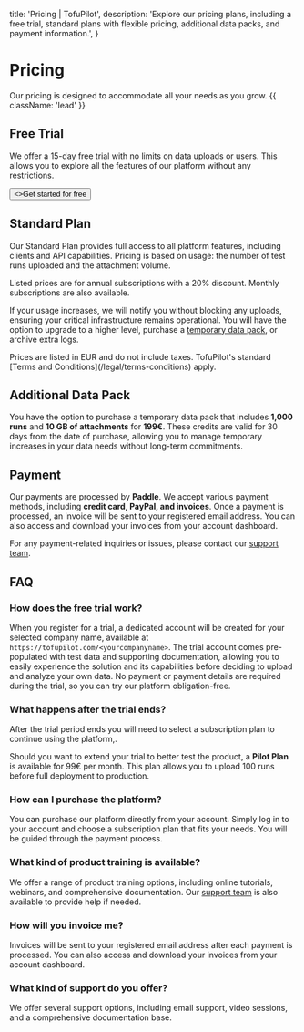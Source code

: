 
  title: 'Pricing | TofuPilot',
  description:
    'Explore our pricing plans, including a free trial, standard plans with flexible pricing, additional data packs, and payment information.',
}

# Pricing

Our pricing is designed to accommodate all your needs as you grow. {{ className: 'lead' }}

## Free Trial

We offer a 15-day free trial with no limits on data uploads or users. This allows you to explore all the features of our platform without any restrictions.

<Button href="/api-key" variant="text" arrow="right">
  <>Get started for free</>
</Button>

## Standard Plan

Our Standard Plan provides full access to all platform features, including clients and API capabilities. Pricing is based on usage: the number of test runs uploaded and the attachment volume.

<Note>
  Listed prices are for annual subscriptions with a 20% discount. Monthly
  subscriptions are also available.
</Note>

<PricingTable />

If your usage increases, we will notify you without blocking any uploads, ensuring your critical infrastructure remains operational. You will have the option to upgrade to a higher level, purchase a [temporary data pack](#additional-data-pack), or archive extra logs.

<Note>
  Prices are listed in EUR and do not include taxes. TofuPilot's standard [Terms
  and Conditions](/legal/terms-conditions) apply.
</Note>

## Additional Data Pack

You have the option to purchase a temporary data pack that includes **1,000 runs** and **10 GB of attachments** for **199€**. These credits are valid for 30 days from the date of purchase, allowing you to manage temporary increases in your data needs without long-term commitments.

## Payment

Our payments are processed by **Paddle**. We accept various payment methods, including **credit card, PayPal, and invoices**. Once a payment is processed, an invoice will be sent to your registered email address. You can also access and download your invoices from your account dashboard.

For any payment-related inquiries or issues, please contact our [support
team](support@tofupilot.com).

## FAQ

### How does the free trial work?

When you register for a trial, a dedicated account will be created for your selected company name, available at `https://tofupilot.com/<yourcompanyname>`. The trial account comes pre-populated with test data and supporting documentation, allowing you to easily experience the solution and its capabilities before deciding to upload and analyze your own data. No payment or payment details are required during the trial, so you can try our platform obligation-free.

### What happens after the trial ends?

After the trial period ends you will need to select a subscription plan to continue using the platform,.

Should you want to extend your trial to better test the product, a **Pilot Plan** is available for 99€ per month. This plan allows you to upload 100 runs before full deployment to production.

### How can I purchase the platform?

You can purchase our platform directly from your account. Simply log in to your account and choose a subscription plan that fits your needs. You will be guided through the payment process.

### What kind of product training is available?

We offer a range of product training options, including online tutorials, webinars, and comprehensive documentation. Our [support team](support@tofupilot.com) is also available to provide help if needed.

### How will you invoice me?

Invoices will be sent to your registered email address after each payment is processed. You can also access and download your invoices from your account dashboard.

### What kind of support do you offer?

We offer several support options, including email support, video sessions, and a comprehensive documentation base.
